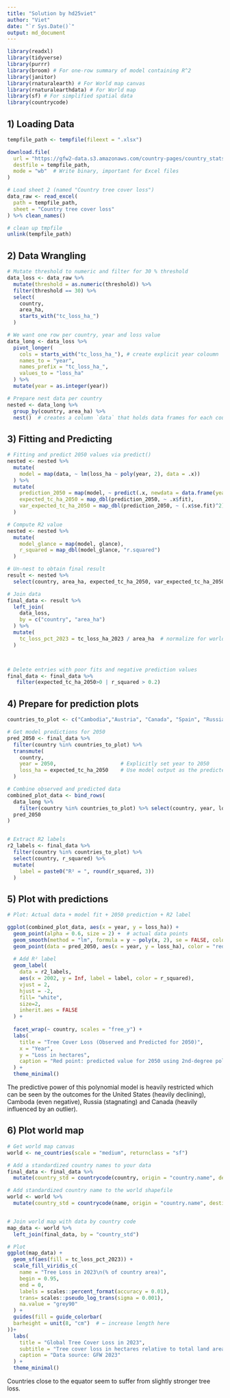```yaml
---
title: "Solution by hd25viet"
author: "Viet"
date: "`r Sys.Date()`"
output: md_document
---
```


```r
library(readxl)
library(tidyverse)
library(purrr)
library(broom) # For one-row summary of model containing R^2
library(janitor)
library(rnaturalearth) # For World map canvas
library(rnaturalearthdata) # For World map
library(sf) # For simplified spatial data
library(countrycode)
```


## 1) Loading Data
```r
tempfile_path <- tempfile(fileext = ".xlsx")

download.file(
  url = "https://gfw2-data.s3.amazonaws.com/country-pages/country_stats/download/gfw_2023_statistics_summary_v30102024.xlsx",
  destfile = tempfile_path,
  mode = "wb"  # Write binary, important for Excel files
)

# Load sheet 2 (named "Country tree cover loss")
data_raw <- read_excel(
  path = tempfile_path,
  sheet = "Country tree cover loss"
) %>% clean_names()

# clean up tmpfile
unlink(tempfile_path)
```

## 2) Data Wrangling


```r
# Mutate threshold to numeric and filter for 30 % threshold
data_loss <- data_raw %>%
  mutate(threshold = as.numeric(threshold)) %>%
  filter(threshold == 30) %>%
  select(
    country,
    area_ha,
    starts_with("tc_loss_ha_")
  )

# We want one row per country, year and loss value
data_long <- data_loss %>%
  pivot_longer(
    cols = starts_with("tc_loss_ha_"), # create explicit year coloumn
    names_to = "year",
    names_prefix = "tc_loss_ha_",
    values_to = "loss_ha"
  ) %>%
  mutate(year = as.integer(year))

# Prepare nest data per country
nested <- data_long %>%
  group_by(country, area_ha) %>%
  nest()  # creates a column `data` that holds data frames for each country
```

## 3) Fitting and Predicting

```r

# Fitting and predict 2050 values via predict()
nested <- nested %>%
  mutate(
    model = map(data, ~ lm(loss_ha ~ poly(year, 2), data = .x))
  ) %>%
  mutate(
    prediction_2050 = map(model, ~ predict(.x, newdata = data.frame(year = 2050), se.fit = TRUE)),
    expected_tc_ha_2050 = map_dbl(prediction_2050, ~ .x$fit),
    var_expected_tc_ha_2050 = map_dbl(prediction_2050, ~ (.x$se.fit)^2)
  )

# Compute R2 value
nested <- nested %>%
  mutate(
    model_glance = map(model, glance),
    r_squared = map_dbl(model_glance, "r.squared")
  )

# Un-nest to obtain final result
result <- nested %>%
  select(country, area_ha, expected_tc_ha_2050, var_expected_tc_ha_2050, r_squared)

# Join data
final_data <- result %>%
  left_join(
    data_loss,
    by = c("country", "area_ha")
  ) %>%
  mutate(
    tc_loss_pct_2023 = tc_loss_ha_2023 / area_ha  # normalize for world map
  )



# Delete entries with poor fits and negative prediction values
final_data <- final_data %>%
   filter(expected_tc_ha_2050>0 | r_squared > 0.2)
```

## 4) Prepare for prediction plots

```r
countries_to_plot <- c("Cambodia","Austria", "Canada", "Spain", "Russia", "United States")

# Get model predictions for 2050
pred_2050 <- final_data %>%
  filter(country %in% countries_to_plot) %>%
  transmute(
    country,
    year = 2050,                     # Explicitly set year to 2050
    loss_ha = expected_tc_ha_2050    # Use model output as the predicted value
  )

# Combine observed and predicted data
combined_plot_data <- bind_rows(
  data_long %>%
    filter(country %in% countries_to_plot) %>% select(country, year, loss_ha),
  pred_2050
)


# Extract R2 labels
r2_labels <- final_data %>%
  filter(country %in% countries_to_plot) %>%
  select(country, r_squared) %>%
  mutate(
    label = paste0("R² = ", round(r_squared, 3))
  )

```

## 5) Plot with predictions

```r
# Plot: Actual data + model fit + 2050 prediction + R2 label

ggplot(combined_plot_data, aes(x = year, y = loss_ha)) +
  geom_point(alpha = 0.6, size = 2) +  # actual data points
  geom_smooth(method = "lm", formula = y ~ poly(x, 2), se = FALSE, color = "steelblue") +
  geom_point(data = pred_2050, aes(x = year, y = loss_ha), color = "red", size = 3, shape = 18) +
  
  # Add R² label 
  geom_label(
    data = r2_labels,
    aes(x = 2002, y = Inf, label = label, color = r_squared),
    vjust = 2,
    hjust = -2,
    fill= "white",
    size=2,
    inherit.aes = FALSE
  ) +
  
  facet_wrap(~ country, scales = "free_y") +
  labs(
    title = "Tree Cover Loss (Observed and Predicted for 2050)",
    x = "Year",
    y = "Loss in hectares",
    caption = "Red point: predicted value for 2050 using 2nd-degree polynomial fit"
  ) +
  theme_minimal()
```

The predictive power of this polynomial model is heavily restricted which can be seen by the outcomes for the United States (heavily declining), Camboda (even negative), Russia (stagnating) and Canada (heavily influenced by an outlier).

## 6) Plot world map

```r
# Get world map canvas
world <- ne_countries(scale = "medium", returnclass = "sf")

# Add a standardized country names to your data
final_data <- final_data %>%
  mutate(country_std = countrycode(country, origin = "country.name", destination = "country.name"))

# Add standardized country name to the world shapefile
world <- world %>%
  mutate(country_std = countrycode(name, origin = "country.name", destination = "country.name"))


# Join world map with data by country code
map_data <- world %>%
  left_join(final_data, by = "country_std")

# Plot 
ggplot(map_data) +
  geom_sf(aes(fill = tc_loss_pct_2023)) +
  scale_fill_viridis_c(
    name = "Tree Loss in 2023\n(% of country area)",
    begin = 0.95,
    end = 0,
    labels = scales::percent_format(accuracy = 0.01),
    trans= scales::pseudo_log_trans(sigma = 0.001),
    na.value = "grey90"
  ) +
  guides(fill = guide_colorbar(
  barheight = unit(8, "cm")  # ← increase length here
))+
  labs(
    title = "Global Tree Cover Loss in 2023",
    subtitle = "Tree cover loss in hectares relative to total land area per country",
    caption = "Data source: GFW 2023"
  ) +
  theme_minimal()

```

Countries close to the equator seem to suffer from slightly stronger tree loss.